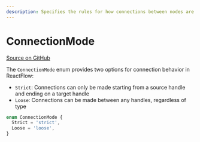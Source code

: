```yaml
---
description: Specifies the rules for how connections between nodes are established.
---
```


# ConnectionMode

[Source on GitHub](https://github.com/xyflow/xyflow/blob/main/packages/system/src/types/general.ts#L68)

The `ConnectionMode` enum provides two options for connection behavior in ReactFlow:

- `Strict`: Connections can only be made starting from a source handle and ending on a target handle
- `Loose`: Connections can be made between any handles, regardless of type

```ts
enum ConnectionMode {
  Strict = 'strict',
  Loose = 'loose',
}
```

